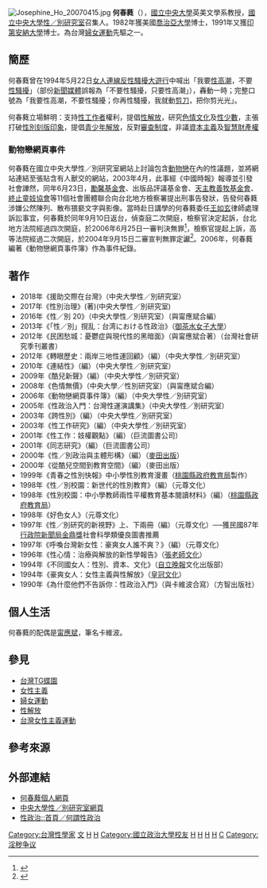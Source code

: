 {{noteTA
|1=zh-cn:知识产权; zh-tw:智慧財產權; zh-hk:知識產權;
}}
[[File:Josephine_Ho_20070415.jpg|thumb]]
'''何春蕤'''（{{bd|1951年|6月16日|||H何}}），[[國立中央大學|國立中央大學]]英美文學系教授，[[國立中央大學性／別研究室|國立中央大學性／別研究室]]召集人。1982年獲美國[[喬治亞大學|喬治亞大學]]博士，1991年又獲[[印第安納大學|印第安納大學]]博士。為台灣[[婦女運動|婦女運動]]先驅之一。

== 簡歷 ==
何春蕤曾在1994年5月22日[[女人連線反性騷擾大遊行|女人連線反性騷擾大遊行]]中喊出「我要[[性高潮|性高潮]]，不要[[性騷擾|性騷擾]]」（部份[[新聞媒體|新聞媒體]]誤報為「不要性騷擾，只要性高潮」），轟動一時；完整口號為「我要性高潮，不要性騷擾；你再性騷擾，我就動[[剪刀|剪刀]]，把你剪光光」。

何春蕤立場鮮明：支持[[性工作者|性工作者]]權利，提倡[[性解放|性解放]]，研究[[色情文化|色情文化]]及[[性少數|性少數]]，主張打破[[性別刻版印象|性別刻版印象]]，提倡[[青少年解放|青少年解放]]，反對[[審查制度|審查制度]]，非議[[資本主義|資本主義]]及[[智慧財產權|智慧財產權]]
=== 動物戀網頁事件 ===
何春蕤在國立中央大學性／別研究室網站上討論包含[[動物戀|動物戀]]在內的性議題，並將網站連結至張貼含有人獸交的網站，2003年4月，此事經《中國時報》報導並引發社會譁然，同年6月23日，[[勵馨基金會|勵馨基金會]]、出版品評議基金會、[[天主教善牧基金會|天主教善牧基金會]]、[[終止童妓協會|終止童妓協會]]等11個社會團體聯合向台北地方檢察署提出刑事告發狀，告發何春蕤涉嫌公然陳列、散布猥褻文字與影像。當時赴日講學的何春蕤委任[[王如玄|王如玄]]律師處理訴訟事宜，何春蕤於同年9月10日返台，偵查庭二次開庭，檢察官決定起訴，台北地方法院經過四次開庭，於2006年6月25日一審判決無罪<ref>{{cite news |title=人獸交上網教授判無罪 |url=https://tw.appledaily.com/headline/20040626/AVBQWT4D55AB6THCPNMXFL75XM/ |language=zh-tw |author=張欽、侯柏青 |publisher=蘋果日報 |date=2004-06-25 |accessdate=2022-02-25 |archive-date=2022-03-09 |archive-url=https://web.archive.org/web/20220309182502/https://tw.appledaily.com/headline/20040626/AVBQWT4D55AB6THCPNMXFL75XM/ }}</ref>，檢察官提起上訴，高等法院經過二次開庭，於2004年9月15日二審宣判無罪定讞<ref>{{cite news |title=網站連人獸交 何春蕤無罪確定 |url=https://tw.appledaily.com/headline/20040916/AMOWY447XVB2KWSDQVRRMZ3KJE/ |language=zh-tw |author=賴心瑩 |publisher=蘋果日報 |date=2004-09-16 |accessdate=2022-02-25 |archive-date=2022-03-09 |archive-url=https://web.archive.org/web/20220309233109/https://tw.appledaily.com/headline/20040916/AMOWY447XVB2KWSDQVRRMZ3KJE/ }}</ref>。2006年，何春蕤編著《動物戀網頁事件簿》作為事件紀錄。

== 著作 ==
*2018年《援助交際在台灣》（中央大學性／別研究室）
*2017年《性別治理》(著)(中央大學性／別研究室)
*2016年《性／別 20》（中央大學性／別研究室）（與甯應斌合編）
*2013年《「性／別」撹乱：台湾における性政治》（[[御茶水女子大學|御茶水女子大學]]）
*2012年《民困愁城：憂鬱症與現代性的黑暗面》（與甯應斌合著）（台灣社會研究季刊叢書）
*2012年《轉眼歷史：兩岸三地性運回顧》（編）（中央大學性／別研究室）
*2010年《連結性》（編）（中央大學性／別研究室）
*2009年《酷兒新聲》（編）（中央大學性／別研究室）
*2008年《色情無價》（中央大學／性別研究室）（與甯應斌合編）
*2006年《動物戀網頁事件簿》（編）（中央大學性／別研究室）
*2005年《性政治入門：台灣性運演講集》（中央大學性／別研究室）
*2003年《跨性別》（編）（中央大學性／別研究室）
*2003年《性工作研究》（編）（中央大學性／別研究室）
*2001年《性工作：妓權觀點》（編）（巨流圖書公司）
*2001年《同志研究》（編）（巨流圖書公司）
*2000年《性／別政治與主體形構》（編）（[[麥田出版|麥田出版]]）
*2000年《從酷兒空間到教育空間》（編）（麥田出版）
*1999年《青春之性別快報》中小學性別教育漫畫（[[桃園縣政府教育局|桃園縣政府教育局]]製作）
*1998年《性／別校園：新世代的性別教育》（編）（元尊文化）
*1998年《性別校園：中小學教師兩性平權教育基本閱讀材料》（編）（[[桃園縣政府教育局|桃園縣政府教育局]]）
*1998年《好色女人》（元尊文化）
*1997年《性／別研究的新視野》上、下兩冊（編）（元尊文化）──獲民國87年[[行政院新聞局|行政院新聞局]][[金鼎獎|金鼎獎]]社會科學類優良圖書推薦
*1997年《呼喚台灣新女性：豪爽女人誰不爽？》（編）（元尊文化）
*1996年《性心情：治療與解放的新性學報告》（[[張老師文化|張老師文化]]）
*1994年《不同國女人：性別、資本、文化》（[[自立晚報|自立晚報]]文化出版部）
*1994年《豪爽女人：女性主義與性解放》（[[皇冠文化|皇冠文化]]）
*1990年《為什麼他們不告訴你：性政治入門》（與卡維波合寫）（方智出版社）
{{Wikiquote}}
{{commons category|Josephine Ho}}
{{Wikisource author}}
==個人生活==
何春蕤的配偶是[[甯應斌|甯應斌]]，筆名卡維波。

== 參見 ==
* [[台灣TG蝶園|台灣TG蝶園]]
* [[女性主義|女性主義]]
* [[婦女運動|婦女運動]]
* [[性解放|性解放]]
* [[台灣女性主義運動|台灣女性主義運動]]

== 參考來源 ==
<references />

== 外部連結 ==
*[http://sex.ncu.edu.tw/members/Ho/ 何春蕤個人網頁] {{Wayback|url=http://sex.ncu.edu.tw/members/Ho/ |date=20200820085217 }}
*[http://sex.ncu.edu.tw/ 中央大學性／別研究室網頁] {{Wayback|url=http://sex.ncu.edu.tw/ |date=20201107035516 }}
*[http://intermargins.net/repression/ 性政治::首頁／何謂性政治] {{Wayback|url=http://intermargins.net/repression/ |date=20200519044922 }}

{{台灣社會運動|性別平等運動}}{{Portal bar|人物|女权主义|LGBT|跨性別|性|色情}}
{{DEFAULTSORT:H何}}
[[Category:台灣性學家|Category:台灣性學家]]
[[Category:國立中央大學教授|文]]
[[Category:印第安那大學校友|H]]
[[Category:喬治亞大學校友|H]]
[[Category:國立政治大學校友|Category:國立政治大學校友]]
[[Category:國立臺中女子高級中學校友|H]]
[[Category:臺灣LGBT權利運動者|H]]
[[Category:臺灣女性權利運動者|H]]
[[Category:台中市人|H]]
[[Category:何姓|C]]
[[Category:淫秽争议|Category:淫秽争议]]